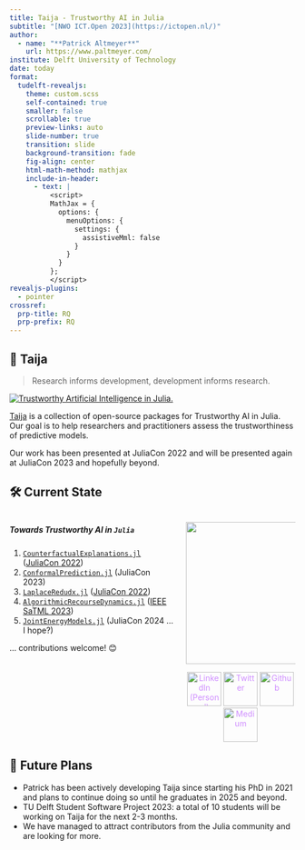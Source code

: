 ```yaml
---
title: Taija - Trustworthy AI in Julia
subtitle: "[NWO ICT.Open 2023](https://ictopen.nl/)"
author: 
  - name: "**Patrick Altmeyer**"
    url: https://www.paltmeyer.com/
institute: Delft University of Technology
date: today
format: 
  tudelft-revealjs:
    theme: custom.scss
    self-contained: true
    smaller: false
    scrollable: true
    preview-links: auto
    slide-number: true
    transition: slide
    background-transition: fade
    fig-align: center
    html-math-method: mathjax
    include-in-header:
      - text: |
          <script>
          MathJax = {
            options: {
              menuOptions: {
                settings: {
                  assistiveMml: false
                }
              }
            }
          };
          </script>
revealjs-plugins:
  - pointer
crossref: 
  prp-title: RQ
  prp-prefix: RQ
---
```


## 🐶 Taija {.smaller}

> Research informs development, development informs research. 

[![Trustworthy Artificial Intelligence in Julia.](www/logo.png)](https://github.com/JuliaTrustworthyAI)

[Taija](https://github.com/JuliaTrustworthyAI) is a collection of open-source packages for Trustworthy AI in Julia. Our goal is to help researchers and practitioners assess the trustworthiness of predictive models.

Our work has been presented at JuliaCon 2022 and will be presented again at JuliaCon 2023 and hopefully beyond. 

## 🛠️ Current State {.smaller}

::::{.columns}

:::{.column width="60%"}

##### Towards Trustworthy AI in `Julia`

1. [`CounterfactualExplanations.jl`](https://github.com/juliatrustworthyai/CounterfactualExplanations.jl) ([JuliaCon 2022](https://pretalx.com/juliacon-2022/talk/HU8FVH/))
2. [`ConformalPrediction.jl`](https://github.com/juliatrustworthyai/ConformalPrediction.jl) (JuliaCon 2023)
3. [`LaplaceRedudx.jl`](https://github.com/juliatrustworthyai/LaplaceRedux.jl) ([JuliaCon 2022](https://pretalx.com/juliacon-2022/talk/Z7MXFS/))
4. [`AlgorithmicRecourseDynamics.jl`](https://github.com/juliatrustworthyai/AlgorithmicRecourseDynamics.jl) ([IEEE SaTML 2023](https://www.youtube.com/watch?v=9cTZPmqFz9k))
5. [`JointEnergyModels.jl`](https://github.com/juliatrustworthyai/AlgorithmicRecourseDynamics.jl) (JuliaCon 2024 ... I hope?)

... contributions welcome! 😊

:::

:::{.column width="40%"}

<img src="/www/images/qr.png" height="auto" width="250" style="display: block; margin-left: auto; margin-right: auto;">

<div style="text-align: center;">
  <p style="display: inline; vertical-align: middle"> 
    <a href="https://www.linkedin.com/in/patrick-altmeyer-a2a25494/" style="display: inline-block; color: rgb(207, 142, 255) !important;">
      <font style="">
        <img width="60" height="60" src="https://s1g.s3.amazonaws.com/d0fc399dee4218d1e0e0399b8947acab.png" alt="LinkedIn (Personal)" style="border: none; max-width: 100%; height: 60px !important;">
      </font>
    </a>
    <a href="https://twitter.com/paltmey" style="display: inline-block; color: rgb(207, 142, 255) !important;">
      <font style="">
        <img width="60" height="60" src="https://s1g.s3.amazonaws.com/3949237f892004c237021ac9e3182b1d.png" alt="Twitter" style="border: none; max-width: 100%; height: 60px !important;">
      </font>
    </a>
    <a href="https://github.com/pat-alt" style="display: inline-block; color: rgb(207, 142, 255) !important;">
      <font style="">
        <img width="60" height="60" src="https://s1g.s3.amazonaws.com/47f4eb2d0082a8a3611d614b75a09db8.png" alt="Github" style="border: none; max-width: 100%; height: 60px !important;">
      </font>
    </a>
    <a href="https://medium.com/@patrick.altmeyer" style="display: inline-block; color: rgb(207, 142, 255) !important;">
      <font style="">
        <img width="60" height="60" src="https://s1g.s3.amazonaws.com/175f49662614345cb7dbb95fce3f88af.png" alt="Medium" style="border: none; max-width: 100%; height: 60px !important;">
      </font>
    </a>
  </p>
</div>
:::

::::

## 🚀 Future Plans

- Patrick has been actively developing Taija since starting his PhD in 2021 and plans to continue doing so until he graduates in 2025 and beyond.
- TU Delft Student Software Project 2023: a total of 10 students will be working on Taija for the next 2-3 months.
- We have managed to attract contributors from the Julia community and are looking for more.
